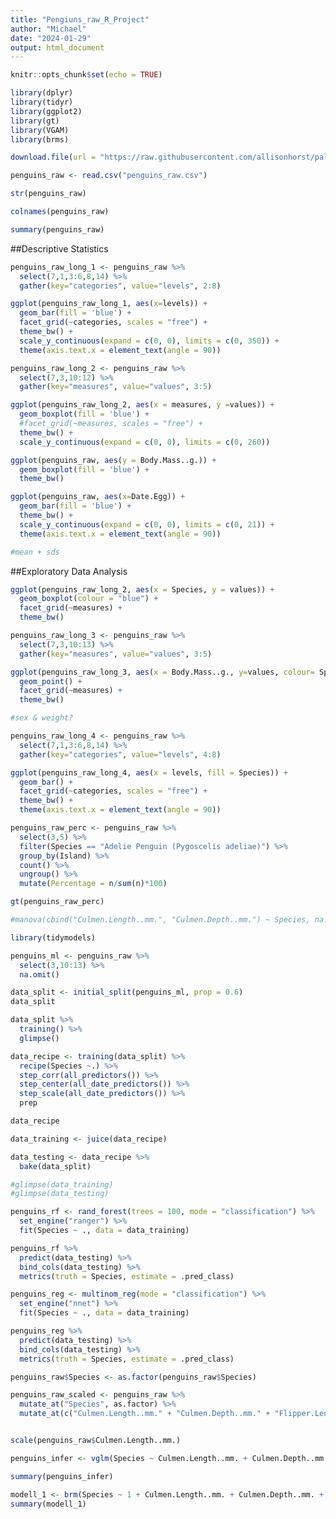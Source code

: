 ---
title: "Pengiuns_raw_R_Project"
author: "Michael"
date: "2024-01-29"
output: html_document
---

```{r setup, include=FALSE}
knitr::opts_chunk$set(echo = TRUE)
```

```{r}
library(dplyr)
library(tidyr)
library(ggplot2)
library(gt)
library(VGAM)
library(brms)
```

```{r}
download.file(url = "https://raw.githubusercontent.com/allisonhorst/palmerpenguins/main/inst/extdata/penguins_raw.csv", destfile = "penguins_raw.csv")
```

```{r}
penguins_raw <- read.csv("penguins_raw.csv")
```



```{r}
str(penguins_raw)
```

```{r}
colnames(penguins_raw)
```

```{r}
summary(penguins_raw)
```

##Descriptive Statistics

```{r}
penguins_raw_long_1 <- penguins_raw %>% 
  select(7,1,3:6,8,14) %>% 
  gather(key="categories", value="levels", 2:8)

ggplot(penguins_raw_long_1, aes(x=levels)) +
  geom_bar(fill = 'blue') +
  facet_grid(~categories, scales = "free") +
  theme_bw() +
  scale_y_continuous(expand = c(0, 0), limits = c(0, 350)) +
  theme(axis.text.x = element_text(angle = 90))
```

```{r}
penguins_raw_long_2 <- penguins_raw %>% 
  select(7,3,10:12) %>% 
  gather(key="measures", value="values", 3:5)

ggplot(penguins_raw_long_2, aes(x = measures, y =values)) +
  geom_boxplot(fill = 'blue') +
  #facet_grid(~measures, scales = "free") +
  theme_bw() +
  scale_y_continuous(expand = c(0, 0), limits = c(0, 260))
```

```{r}
ggplot(penguins_raw, aes(y = Body.Mass..g.)) +
  geom_boxplot(fill = 'blue') +
  theme_bw()
```

```{r}
ggplot(penguins_raw, aes(x=Date.Egg)) +
  geom_bar(fill = 'blue') +
  theme_bw() +
  scale_y_continuous(expand = c(0, 0), limits = c(0, 21)) +
  theme(axis.text.x = element_text(angle = 90))
```

```{r}
#mean + sds
```

##Exploratory Data Analysis

```{r}
ggplot(penguins_raw_long_2, aes(x = Species, y = values)) +
  geom_boxplot(colour = "blue") +
  facet_grid(~measures) +
  theme_bw()
```

```{r}
penguins_raw_long_3 <- penguins_raw %>% 
  select(7,3,10:13) %>% 
  gather(key="measures", value="values", 3:5)

ggplot(penguins_raw_long_3, aes(x = Body.Mass..g., y=values, colour= Species)) +
  geom_point() +
  facet_grid(~measures) +
  theme_bw()
```

```{r}
#sex & weight?
```

```{r}
penguins_raw_long_4 <- penguins_raw %>% 
  select(7,1,3:6,8,14) %>% 
  gather(key="categories", value="levels", 4:8)

ggplot(penguins_raw_long_4, aes(x = levels, fill = Species)) +
  geom_bar() +
  facet_grid(~categories, scales = "free") +
  theme_bw() +
  theme(axis.text.x = element_text(angle = 90))
```

```{r}
penguins_raw_perc <- penguins_raw %>% 
  select(3,5) %>% 
  filter(Species == "Adelie Penguin (Pygoscelis adeliae)") %>% 
  group_by(Island) %>% 
  count() %>% 
  ungroup() %>% 
  mutate(Percentage = n/sum(n)*100)

gt(penguins_raw_perc)

```

```{r}
#manova(cbind("Culmen.Length..mm.", "Culmen.Depth..mm.") ~ Species, na.action = na.exclude, data = penguins_raw)
```

```{r}
library(tidymodels)
```


```{r}
penguins_ml <- penguins_raw %>% 
  select(3,10:13) %>% 
  na.omit()

data_split <- initial_split(penguins_ml, prop = 0.6)
data_split
```
```{r}
data_split %>% 
  training() %>% 
  glimpse()
```

```{r}
data_recipe <- training(data_split) %>% 
  recipe(Species ~.) %>% 
  step_corr(all_predictors()) %>% 
  step_center(all_date_predictors()) %>% 
  step_scale(all_date_predictors()) %>% 
  prep
```

```{r}
data_recipe
```

```{r}
data_training <- juice(data_recipe)
```

```{r}
data_testing <- data_recipe %>% 
  bake(data_split)
```

```{r}
#glimpse(data_training)
#glimpse(data_testing)
```

```{r}
penguins_rf <- rand_forest(trees = 100, mode = "classification") %>% 
  set_engine("ranger") %>% 
  fit(Species ~ ., data = data_training)
```

```{r}
penguins_rf %>% 
  predict(data_testing) %>% 
  bind_cols(data_testing) %>% 
  metrics(truth = Species, estimate = .pred_class)
```

```{r}
penguins_reg <- multinom_reg(mode = "classification") %>% 
  set_engine("nnet") %>% 
  fit(Species ~ ., data = data_training)
```


```{r}
penguins_reg %>% 
  predict(data_testing) %>% 
  bind_cols(data_testing) %>% 
  metrics(truth = Species, estimate = .pred_class)
```


```{r}
penguins_raw$Species <- as.factor(penguins_raw$Species)

penguins_raw_scaled <- penguins_raw %>%
  mutate_at("Species", as.factor) %>% 
  mutate_at(c("Culmen.Length..mm." + "Culmen.Depth..mm." + "Flipper.Length..mm." + "Body.Mass..g."), ~(scale(.) %>% as.vector))


scale(penguins_raw$Culmen.Length..mm.)
```



```{r}
penguins_infer <- vglm(Species ~ Culmen.Length..mm. + Culmen.Depth..mm. + Flipper.Length..mm. + Body.Mass..g., data = penguins_raw, family = multinomial, na.action = na.exclude)
```

```{r}
summary(penguins_infer)
```


```{r}
modell_1 <- brm(Species ~ 1 + Culmen.Length..mm. + Culmen.Depth..mm. + Flipper.Length..mm. + Body.Mass..g., data = penguins_raw, family = categorical(link = "logit"), warmup = 600, iter = 1250, chains = 2, seed=123, cores = 2)
summary(modell_1)
```

